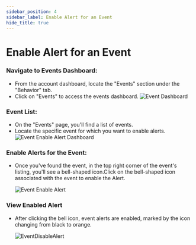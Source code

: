 ```yaml
---
sidebar_position: 4
sidebar_label: Enable Alert for an Event
hide_title: true
---
```



# Enable Alert for an Event

### Navigate to Events Dashboard:

- From the account dashboard, locate the "Events" section under the "Behavior" tab.
- Click on "Events" to access the events dashboard.
  <img src={EventDashboard} alt="Event Dashboard" />

### Event List:

- On the "Events" page, you'll find a list of events.
- Locate the specific event for which you want to enable alerts.
  <img src={EventEnableAlertDashboard} alt="Event Enable Alert Dashboard" />

### Enable Alerts for the Event:

- Once you've found the event, in the top right corner of the event's listing, you'll see a bell-shaped icon.Click on the bell-shaped icon associated with the event to enable the Alert.

  <img src={EventEnableAlert} alt="Event Enable Alert" />

### View Enabled Alert

- After clicking the bell icon, event alerts are enabled, marked by the icon changing from black to orange.

  <img src={EventDisableAlert} alt="EventDisableAlert" />


